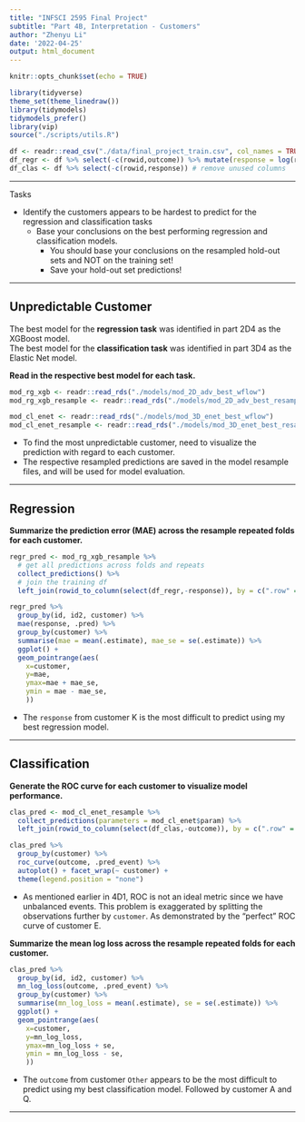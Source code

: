 ```yaml
---
title: "INFSCI 2595 Final Project"
subtitle: "Part 4B, Interpretation - Customers"
author: "Zhenyu Li"
date: '2022-04-25'
output: html_document
---
```


```r
knitr::opts_chunk$set(echo = TRUE)
```

```r
library(tidyverse)
theme_set(theme_linedraw())
library(tidymodels)
tidymodels_prefer()
library(vip)
source("./scripts/utils.R")
```


```r
df <- readr::read_csv("./data/final_project_train.csv", col_names = TRUE)
df_regr <- df %>% select(-c(rowid,outcome)) %>% mutate(response = log(response))
df_clas <- df %>% select(-c(rowid,response)) # remove unused columns
```

----

Tasks

- Identify the customers appears to be hardest to predict for the regression and classification tasks
  - Base your conclusions on the best performing regression and classification models.
    - You should base your conclusions on the resampled hold-out sets and NOT on the training set!
    - Save your hold-out set predictions!

----

## Unpredictable Customer

The best model for the **regression task** was identified in part 2D4 as the XGBoost model.  
The best model for the **classification task** was identified in part 3D4 as the Elastic Net model.  

**Read in the respective best model for each task.**

```r
mod_rg_xgb <- readr::read_rds("./models/mod_2D_adv_best_wflow")
mod_rg_xgb_resample <- readr::read_rds("./models/mod_2D_adv_best_resample")

mod_cl_enet <- readr::read_rds("./models/mod_3D_enet_best_wflow")
mod_cl_enet_resample <- readr::read_rds("./models/mod_3D_enet_best_resample")
```


- To find the most unpredictable customer, need to visualize the prediction with regard to each customer.  
- The respective resampled predictions are saved in the model resample files, and will be used for model evaluation.  

----

## Regression

**Summarize the prediction error (MAE) across the resample repeated folds for each customer.** 

```r
regr_pred <- mod_rg_xgb_resample %>%
  # get all predictions across folds and repeats
  collect_predictions() %>%
  # join the training df
  left_join(rowid_to_column(select(df_regr,-response)), by = c(".row" = "rowid"))

regr_pred %>%
  group_by(id, id2, customer) %>%
  mae(response, .pred) %>%
  group_by(customer) %>%
  summarise(mae = mean(.estimate), mae_se = se(.estimate)) %>%
  ggplot() +
  geom_pointrange(aes(
    x=customer,
    y=mae,
    ymax=mae + mae_se,
    ymin = mae - mae_se,
    ))
```

- The `response` from customer K is the most difficult to predict using my best regression model.  

----

## Classification

**Generate the ROC curve for each customer to visualize model performance.**   

```r
clas_pred <- mod_cl_enet_resample %>%
  collect_predictions(parameters = mod_cl_enet$param) %>%
  left_join(rowid_to_column(select(df_clas,-outcome)), by = c(".row" = "rowid"))

clas_pred %>%
  group_by(customer) %>%
  roc_curve(outcome, .pred_event) %>%
  autoplot() + facet_wrap(~ customer) +
  theme(legend.position = "none")
```

- As mentioned earlier in 4D1, ROC is not an ideal metric since we have unbalanced events. This problem is exaggerated by splitting the observations further by `customer`. As demonstrated by the "perfect" ROC curve of customer E.  

**Summarize the mean log loss across the resample repeated folds for each customer.** 

```r
clas_pred %>%
  group_by(id, id2, customer) %>%
  mn_log_loss(outcome, .pred_event) %>%
  group_by(customer) %>%
  summarise(mn_log_loss = mean(.estimate), se = se(.estimate)) %>%
  ggplot() +
  geom_pointrange(aes(
    x=customer,
    y=mn_log_loss,
    ymax=mn_log_loss + se,
    ymin = mn_log_loss - se,
    ))
```

- The `outcome` from customer `Other` appears to be the most difficult to predict using my best classification model. Followed by customer A and Q.  


----


